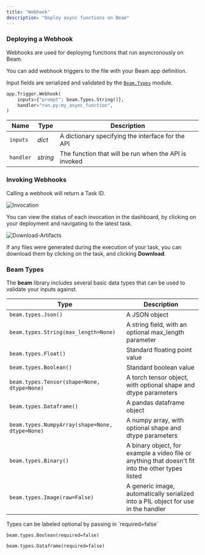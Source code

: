 ```yaml
---
title: "Webhook"
description: "Deploy async functions on Beam"
---
```


### Deploying a Webhook

Webhooks are used for deploying functions that run asyncronously on Beam.

You can add webhook triggers to the file with your Beam app definition.

Input fields are serialized and validated by the [`Beam.Types`](/beam/triggers/webhook#beam-types) module.

```python
app.Trigger.Webhook(
    inputs={"prompt": beam.Types.String()},
    handler="run.py:my_async_function",
)
```

| Name      | Type     | Description                                           |
| --------- | -------- | ----------------------------------------------------- |
| `inputs`  | _dict_   | A dictionary specifying the interface for the API     |
| `handler` | _string_ | The function that will be run when the API is invoked |

### Invoking Webhooks

Calling a webhook will return a Task ID.

![Invocation](/img/beam/getting-started/stable-diffusion-api.png)

You can view the status of each invocation in the dashboard, by clicking on your deployment and navigating to the latest task.

![Download-Artifacts](/img/beam/getting-started/download-artifact.png)

If any files were generated during the execution of your task, you can download them by clicking on the task, and clicking **Download**.

### Beam Types

The **beam** library includes several basic data types that can be used to
validate your inputs against.

| Type                                            | Description                                                                                        |
| ----------------------------------------------- | -------------------------------------------------------------------------------------------------- |
| `beam.types.Json()`                             | A JSON object                                                                                      |
| `beam.types.String(max_length=None)`            | A string field, with an optional max_length parameter                                              |
| `beam.types.Float()`                            | Standard floating point value                                                                      |
| `beam.types.Boolean()`                          | Standard boolean value                                                                             |
| `beam.types.Tensor(shape=None, dtype=None)`     | A torch tensor object, with optional shape and dtype parameters                                    |
| `beam.types.Dataframe()`                        | A pandas dataframe object                                                                          |
| `beam.types.NumpyArray(shape=None, dtype=None)` | A numpy array, with optional shape and dtype parameters                                            |
| `beam.types.Binary()`                           | A binary object, for example a video file or anything that doesn't fit into the other types listed |
| `beam.types.Image(raw=False)`                   | A generic image, automatically serialized into a PIL object for use in the handler                 |

<Tip>
Types can be labeled optional by passing in `required=false`

`beam.types.Boolean(required=false)`

`beam.types.Dataframe(required=false)`

</Tip>
